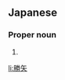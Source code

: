 ==Japanese==
{{ja-kanjitab|かつ|や}}

===Proper noun===
{{ja-pos|proper|かつや}}

# {{given name|male|lang=ja|sort=かつや}}

[[li:勝矢]]